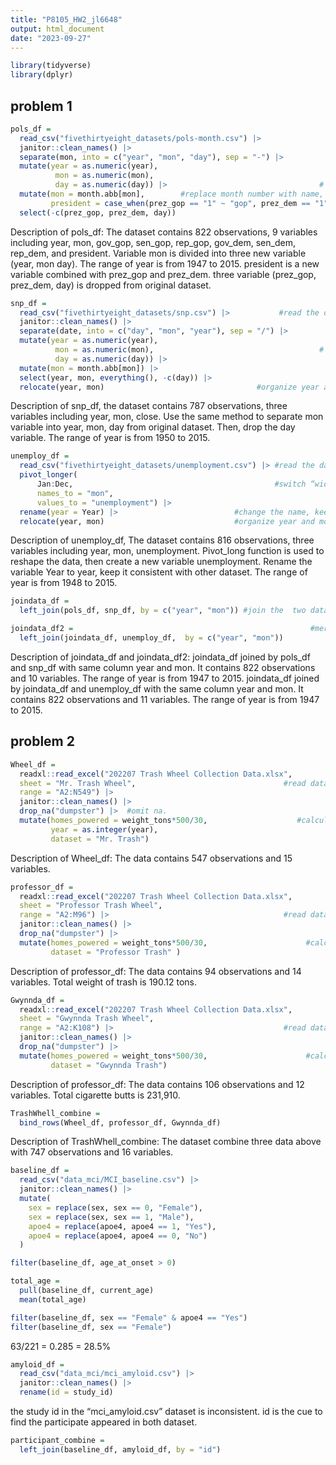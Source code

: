 ```yaml
---
title: "P8105_HW2_jl6648"
output: html_document
date: "2023-09-27"
---
```


```r
library(tidyverse)
library(dplyr)
```

## problem 1
```r
pols_df = 
  read_csv("fivethirtyeight_datasets/pols-month.csv") |>                #read dataset and clean names 
  janitor::clean_names() |> 
  separate(mon, into = c("year", "mon", "day"), sep = "-") |>            #separate the month variable
  mutate(year = as.numeric(year),  
          mon = as.numeric(mon), 
          day = as.numeric(day)) |>                                  # change new variables to numeric 
  mutate(mon = month.abb[mon],        #replace month number with name, create a new variable president
         president = case_when(prez_gop == "1" ~ "gop", prez_dem == "1" ~ "dem")) |> 
  select(-c(prez_gop, prez_dem, day))                                                  # drop variable 
```

Description of pols_df:
The dataset contains 822 observations, 9 variables including year, mon, gov_gop, sen_gop, rep_gop, gov_dem, sen_dem, rep_dem, and president. Variable mon is divided into three new variable (year, mon day). The range of year is from 1947 to 2015. president is a new variable combined with prez_gop and prez_dem. three variable (prez_gop, prez_dem, day) is dropped from original dataset. 

```r
snp_df =
  read_csv("fivethirtyeight_datasets/snp.csv") |>           #read the dataset and clean variable names.
  janitor::clean_names() |>
  separate(date, into = c("day", "mon", "year"), sep = "/") |>            #separate the month variable
  mutate(year = as.numeric(year), 
          mon = as.numeric(mon),                                     # change new variables to numeric 
          day = as.numeric(day)) |>
  mutate(mon = month.abb[mon]) |>                                      #replace month number with name
  select(year, mon, everything(), -c(day)) |>                                         # select columns 
  relocate(year, mon)                                  #organize year and month as the leading columns
```

Description of snp_df,
the dataset contains 787 observations, three variables including year, mon, close. Use the same method to separate mon variable into year, mon, day from original dataset. Then, drop the day variable. The range of year is from 1950 to 2015. 

```r
unemploy_df =
  read_csv("fivethirtyeight_datasets/unemployment.csv") |> #read the dataset and clean variable names.
  pivot_longer( 
      Jan:Dec,                                             #switch “wide” to “long” format
      names_to = "mon",
      values_to = "unemployment") |>
  rename(year = Year) |>                          #change the name, keep consistent with other dataset
  relocate(year, mon)                             #organize year and month as the leading columns
```

Description of unemploy_df,
The dataset contains 816 observations, three variables including year, mon, unemployment. Pivot_long function is used to reshape the data, then create a new variable unemployment. Rename the variable Year to year, keep it consistent with other dataset. The range of year is from 1948 to 2015.  

```r
joindata_df =
  left_join(pols_df, snp_df, by = c("year", "mon")) #join the  two datasets by same column "year"&"mon"

joindata_df2 =                                                     #merging unemploy_df into the result
  left_join(joindata_df, unemploy_df,  by = c("year", "mon"))
```

Description of joindata_df and joindata_df2:
joindata_df joined by pols_df and snp_df with same column year and mon. It contains 822 observations and 10 variables. The range of year is from 1947 to 2015. 
joindata_df joined by joindata_df and unemploy_df with the same column year and mon. It contains 822 observations and 11 variables. The range of year is from 1947 to 2015.

## problem 2 

```r
Wheel_df =
  readxl::read_excel("202207 Trash Wheel Collection Data.xlsx", 
  sheet = "Mr. Trash Wheel",                                 #read dataset with correct sheet and range
  range = "A2:N549") |>
  janitor::clean_names() |>                                                               #clean names 
  drop_na("dumpster") |>  #omit na. 
  mutate(homes_powered = weight_tons*500/30,                    #calculate the homes_powered variable 
         year = as.integer(year), 
         dataset = "Mr. Trash")                                                  #specify the dataset 
```

Description of Wheel_df:
The data contains 547 observations and 15 variables. 

```r
professor_df =
  readxl::read_excel("202207 Trash Wheel Collection Data.xlsx",
  sheet = "Professor Trash Wheel",
  range = "A2:M96") |>                                       #read dataset with correct sheet and range
  janitor::clean_names() |>                                                               #clean names 
  drop_na("dumpster") |>
  mutate(homes_powered = weight_tons*500/30,                      #calculate the homes_powered variable
         dataset = "Professor Trash" )                                             #specify the dataset
```

Description of professor_df:
The data contains 94 observations and 14 variables. Total weight of trash is 190.12 tons. 

```r
Gwynnda_df =
  readxl::read_excel("202207 Trash Wheel Collection Data.xlsx",
  sheet = "Gwynnda Trash Wheel",
  range = "A2:K108") |>                                      #read dataset with correct sheet and range
  janitor::clean_names() |>                                                               #clean names 
  drop_na("dumpster") |>
  mutate(homes_powered = weight_tons*500/30,                      #calculate the homes_powered variable
         dataset = "Gwynnda Trash")                                               #specify the dataset
```

Description of professor_df:
The data contains 106 observations and 12 variables. Total cigarette butts is 231,910. 

```r
TrashWhell_combine =
  bind_rows(Wheel_df, professor_df, Gwynnda_df)                                 #combine these dataset 
```

Description of TrashWhell_combine:
The dataset combine three data above with 747 observations and 16 variables. 

```r
baseline_df =
  read_csv("data_mci/MCI_baseline.csv") |>
  janitor::clean_names() |>
  mutate(
    sex = replace(sex, sex == 0, "Female"),
    sex = replace(sex, sex == 1, "Male"),
    apoe4 = replace(apoe4, apoe4 == 1, "Yes"),
    apoe4 = replace(apoe4, apoe4 == 0, "No")
  )

filter(baseline_df, age_at_onset > 0)

total_age =
  pull(baseline_df, current_age) 
  mean(total_age)
```

```r
filter(baseline_df, sex == "Female" & apoe4 == "Yes")
filter(baseline_df, sex == "Female")
```
63/221 = 0.285 = 28.5%

```r
amyloid_df =
  read_csv("data_mci/mci_amyloid.csv") |>
  janitor::clean_names() |>
  rename(id = study_id)
```

the study id in the "mci_amyloid.csv" dataset is inconsistent. id is the cue to find the participate appeared in both dataset. 
```r
participant_combine =
  left_join(baseline_df, amyloid_df, by = "id")
```

